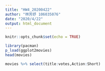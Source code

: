 ```yaml
---
title: "HW4_20200422"
author: "林芳妤 106035076"
date: "2020/4/22"
output: html_document
---
```


```r
knitr::opts_chunk$set(echo = TRUE)
```

```r
library(pacman)
p_load(ggplot2movies)
head(movies)
```

```r
movies %>% select(title:votes,Action:Short)
```